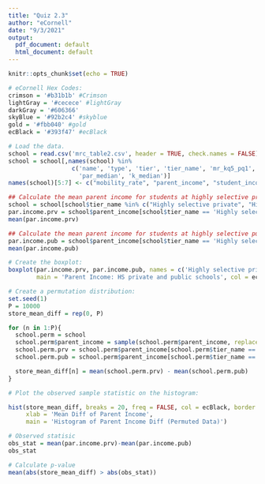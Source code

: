 ```yaml
---
title: "Quiz 2.3"
author: "eCornell"
date: "9/3/2021"
output:
  pdf_document: default
  html_document: default
---
```


```r
knitr::opts_chunk$set(echo = TRUE)
```

```r
# eCornell Hex Codes: 
crimson = '#b31b1b' #Crimson
lightGray = '#cecece' #lightGray
darkGray = '#606366'
skyBlue = '#92b2c4' #skyblue
gold = '#fbb040' #gold
ecBlack = '#393f47' #ecBlack

# Load the data.
school = read.csv('mrc_table2.csv', header = TRUE, check.names = FALSE)
school = school[,names(school) %in% 
                  c('name', 'type', 'tier', 'tier_name', 'mr_kq5_pq1',
                    'par_median', 'k_median')]
names(school)[5:7] <- c("mobility_rate", "parent_income", "student_income")

## Calculate the mean parent income for students at highly selective private schools:
school = school[school$tier_name %in% c("Highly selective private", "Highly selective public"),]
par.income.prv = school$parent_income[school$tier_name == 'Highly selective private']
mean(par.income.prv)

## Calculate the mean parent income for students at highly selective public schools.
par.income.pub = school$parent_income[school$tier_name == 'Highly selective public']
mean(par.income.pub)

# Create the boxplot:
boxplot(par.income.prv, par.income.pub, names = c('Highly selective private', 'Highly selective public'), ylab = 'Parent Income (USD)',
        main = 'Parent Income: HS private and public schools', col = ecBlack)

# Create a permutation distribution:
set.seed(1)
P = 10000
store_mean_diff = rep(0, P)

for (n in 1:P){
  school.perm = school
  school.perm$parent_income = sample(school.perm$parent_income, replace = FALSE)
  school.perm.prv = school.perm$parent_income[school.perm$tier_name == 'Highly selective private']
  school.perm.pub = school.perm$parent_income[school.perm$tier_name == 'Highly selective public']

  store_mean_diff[n] = mean(school.perm.prv) - mean(school.perm.pub)
}

# Plot the observed sample statistic on the histogram:

hist(store_mean_diff, breaks = 20, freq = FALSE, col = ecBlack, border = 'white',
     xlab = 'Mean Diff of Parent Income',
     main = 'Histogram of Parent Income Diff (Permuted Data)')

```

```r
# Observed statisic
obs_stat = mean(par.income.prv)-mean(par.income.pub)
obs_stat
```


```r
# Calculate p-value
mean(abs(store_mean_diff) > abs(obs_stat))
```

